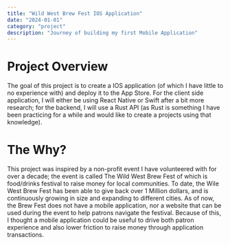 ```yaml
---
title: "Wild West Brew Fest IOS Application"
date: "2024-01-01"
category: "project"
description: "Journey of building my first Mobile Application"
---
```


# Project Overview 
The goal of this project is to create a IOS application (of which I have little to no experience with)
and deploy it to the App Store. For the client side application, I will either be using React Native or Swift after
a bit more research; for the backend, I will use a Rust API (as Rust is something I have been practicing for a while and
would like to create a projects using that knowledge). 

# The Why?
This project was inspired by a non-profit event I have volunteered with for over a decade; the event is called
The Wild West Brew Fest of which is food/drinks festival to raise money for local communities. To date, the Wile West Brew Fest
has been able to give back over 1 Million dollars, and is continuously growing in size and expanding to different cities. As of now,
the Brew Fest does not have a mobile application, nor a website that can be used during the event to help patrons navigate the festival. Because of this,
I thought a mobile application could be useful to drive both patron experience and also lower friction to raise money through application transactions.

